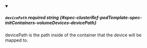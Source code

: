 
<details className="config-field" data-expandable="false" open>
<summary>

##### `devicePath` <span className="config-field-required" data-required="true">required</span> <span className="config-field-type">string</span> <span className="config-field-default"></span> <span className="config-field-enum"></span> {#spec-clusterRef-podTemplate-spec-initContainers-volumeDevices-devicePath}

devicePath is the path inside of the container that the device will be mapped to.

</summary>



</details>
